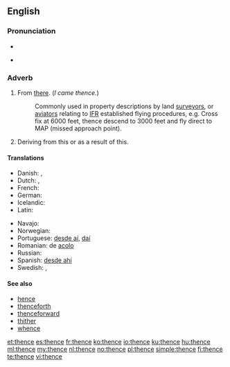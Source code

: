 ==English==

===Pronunciation===
* {{IPA|/ðɛns/|lang=en}}
* {{audio|en-us-thence.ogg|Audio (US)}}
*: {{rhymes|ɛns}}

===Adverb===
{{head|en|adverb}}

# From [[there]]. (''I came thence.'')
#: {{context|technical}} Commonly used in property descriptions by land [[surveyor]]s, or [[aviator]]s relating to [[IFR]] established flying procedures, e.g. Cross fix at 6000 feet, thence descend to 3000 feet and fly direct to MAP (missed approach point).
# {{literary}} Deriving from this or as a result of this.

====Translations====
{{trans-top|from there}}
* Danish: {{t|da|deraf følger}}, {{t-|da|deden}}
* Dutch: {{t-|nl|daarvandaan}}, {{t-|nl|vandaar}}
* French: {{t+|fr|dès lors}}
* German: {{t+|de|daher}}
* Icelandic: {{t+|is|þaðan}}
* Latin: {{t|la|illinc}}
{{trans-mid}}
* Navajo: {{tø|nv|kodóó}}
* Norwegian: {{t|no|derfra}}
* Portuguese: [[desde aí]], [[daí]]
* Romanian: de [[acolo]]
* Russian: {{t+|ru|оттуда|tr=ottúda}}
* Spanish: [[desde ahí]]
* Swedish: {{t|sv|dädan}}, {{t|sv|där i från}}
{{trans-bottom}}

====See also====
* [[hence]]
* [[thenceforth]]
* [[thenceforward]]
* [[thither]]
* [[whence]]

[[et:thence]]
[[es:thence]]
[[fr:thence]]
[[ko:thence]]
[[io:thence]]
[[ku:thence]]
[[hu:thence]]
[[ml:thence]]
[[my:thence]]
[[nl:thence]]
[[no:thence]]
[[pl:thence]]
[[simple:thence]]
[[fi:thence]]
[[te:thence]]
[[vi:thence]]
